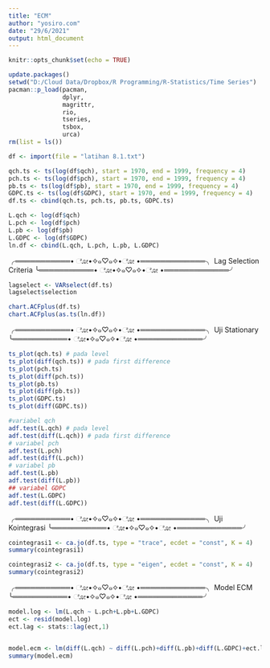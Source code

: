 ```yaml
---
title: "ECM"
author: "yosiro.com"
date: "29/6/2021"
output: html_document
---
```


```r
knitr::opts_chunk$set(echo = TRUE)
```
```r
update.packages()
setwd("D:/Cloud Data/Dropbox/R Programming/R-Statistics/Time Series")
pacman::p_load(pacman, 
               dplyr,
               magrittr,
               rio,
               tseries,
               tsbox,
               urca)
rm(list = ls())

```

```r
df <- import(file = "latihan 8.1.txt")

qch.ts <- ts(log(df$qch), start = 1970, end = 1999, frequency = 4)
pch.ts <- ts(log(df$pch), start = 1970, end = 1999, frequency = 4)
pb.ts <- ts(log(df$pb), start = 1970, end = 1999, frequency = 4)
GDPC.ts <- ts(log(df$GDPC), start = 1970, end = 1999, frequency = 4)
df.ts <- cbind(qch.ts, pch.ts, pb.ts, GDPC.ts)

L.qch <- log(df$qch)
L.pch <- log(df$pch)
L.pb <- log(df$pb)
L.GDPC <- log(df$GDPC)
ln.df <- cbind(L.qch, L.pch, L.pb, L.GDPC)
```

╭═══════════• ೋ•✧๑♡๑✧•ೋ •═════════════╮
          Lag Selection Criteria
╰═══════════• ೋ•✧๑♡๑✧•ೋ •═════════════╯

```r
lagselect <- VARselect(df.ts)
lagselect$selection 

chart.ACFplus(df.ts)
chart.ACFplus(as.ts(ln.df))
```

╭═══════════• ೋ•✧๑♡๑✧•ೋ •═════════════╮
              Uji Stationary
╰═══════════• ೋ•✧๑♡๑✧•ೋ •═════════════╯


```r
ts_plot(qch.ts) # pada level
ts_plot(diff(qch.ts)) # pada first difference
ts_plot(pch.ts)
ts_plot(diff(pch.ts))
ts_plot(pb.ts)
ts_plot(diff(pb.ts))
ts_plot(GDPC.ts)
ts_plot(diff(GDPC.ts))
```

```r
#variabel qch
adf.test(L.qch) # pada level
adf.test(diff(L.qch)) # pada first difference
# variabel pch 
adf.test(L.pch)
adf.test(diff(L.pch))
# variabel pb
adf.test(L.pb)
adf.test(diff(L.pb))
## variabel GDPC
adf.test(L.GDPC)
adf.test(diff(L.GDPC))
```

╭═══════════• ೋ•✧๑♡๑✧•ೋ •═════════════╮
              Uji Kointegrasi
╰═══════════• ೋ•✧๑♡๑✧•ೋ •═════════════╯

```r
cointegrasi1 <- ca.jo(df.ts, type = "trace", ecdet = "const", K = 4)
summary(cointegrasi1)

cointegrasi2 <- ca.jo(df.ts, type = "eigen", ecdet = "const", K = 4)
summary(cointegrasi2)
```


╭═══════════• ೋ•✧๑♡๑✧•ೋ •═════════════╮
                Model ECM
╰═══════════• ೋ•✧๑♡๑✧•ೋ •═════════════╯

```r
model.log <- lm(L.qch ~ L.pch+L.pb+L.GDPC)
ect <- resid(model.log)
ect.lag <- stats::lag(ect,1)


model.ecm <- lm(diff(L.qch) ~ diff(L.pch)+diff(L.pb)+diff(L.GDPC)+ect.lag[-1])
summary(model.ecm)

```

